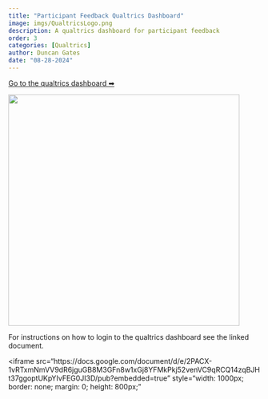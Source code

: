 ```yaml
---
title: "Participant Feedback Qualtrics Dashboard"
image: imgs/QualtricsLogo.png
description: A qualtrics dashboard for participant feedback
order: 3
categories: [Qualtrics]
author: Duncan Gates
date: "08-28-2024"
---
```


[Go to the qualtrics dashboard ➡](https://teachinglab.co1.qualtrics.com/homepage/ui/index)

[![](imgs/QualtricsLogo.png){width="462"}](https://teachinglab.co1.qualtrics.com/homepage/ui/index)

For instructions on how to login to the qualtrics dashboard see the linked document.

<iframe src="https://docs.google.com/document/d/e/2PACX-1vRTxmNmVV9dR6jguGB8M3GFn8w1xGj8YFMkPkj52venVC9qRCQ14zqBJHt37ggoptUKpYIvFEG0JI3D/pub?embedded=true" style="width: 1000px; border: none; margin: 0; height: 800px;"</iframe>
